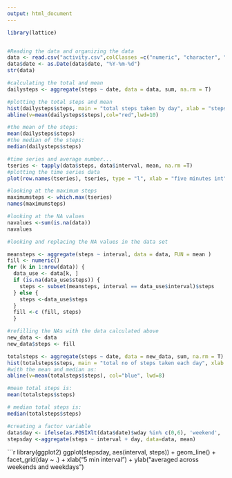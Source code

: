 ```yaml
---
output: html_document
---
```

```r
library(lattice)


#Reading the data and organizing the data
data <- read.csv("activity.csv",colClasses =c("numeric", "character", "numeric"))
data$date <- as.Date(data$date, "%Y-%m-%d")
str(data)
```

```r
#calculating the total and mean
dailysteps <- aggregate(steps ~ date, data = data, sum, na.rm = T)
```

```r
#plotting the total steps and mean
hist(dailysteps$steps, main = "total steps taken by day", xlab = "steps per day", ylab = "frequency of days")
abline(v=mean(dailysteps$steps),col="red",lwd=10)
```

```r
#the mean of the steps:
mean(dailysteps$steps)
#the median of the steps:
median(dailysteps$steps)
```

```r
#time series and average number...
tseries <- tapply(data$steps, data$interval, mean, na.rm =T)
#plotting the time series data
plot(row.names(tseries), tseries, type = "l", xlab = "five minutes int", ylab = "average steps all days", main = "average steps taken", col="red")
```

```r
#looking at the maximum steps
maximumsteps <- which.max(tseries)
names(maximumsteps)
```

```r
#looking at the NA values
navalues <-sum(is.na(data))
navalues
```

```r
#looking and replacing the NA values in the data set

meansteps <- aggregate(steps ~ interval, data = data, FUN = mean )
fill <- numeric()
for (k in 1:nrow(data)) {
  data_use <- data[k, ]
  if (is.na(data_use$steps)) {
    steps <- subset(meansteps, interval == data_use$interval)$steps
  } else {
    steps <-data_use$steps
  }
  fill <-c (fill, steps)
  }
```

```r
#refilling the NAs with the data calculated above
new_data <- data
new_data$steps <- fill
```

```r
totalsteps <- aggregate(steps ~ date, data = new_data, sum, na.rm = T)
hist(totalsteps$steps, main = "total no of steps taken each day", xlab = "day")
#with the mean and median as:
abline(v=mean(totalsteps$steps), col="blue", lwd=8)
```

```r
#mean total steps is:
mean(totalsteps$steps)
```

```r
# median total steps is:
median(totalsteps$steps)
```

```r
#creating a factor variable 
data$day <- ifelse(as.POSIXlt(data$date)$wday %in% c(0,6), 'weekend', 'weekday')
stepsday <-aggregate(steps ~ interval + day, data=data, mean)
```

```r
library(ggplot2)
ggplot(stepsday, aes(interval, steps)) + 
  geom_line() + 
  facet_grid(day ~ .) + 
  xlab("5 min interval") +
  ylab("averaged across weekends and weekdays")


